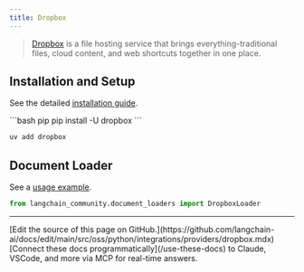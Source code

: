 ```yaml
---
title: Dropbox
---
```


>[Dropbox](https://en.wikipedia.org/wiki/Dropbox) is a file hosting service that brings everything-traditional
> files, cloud content, and web shortcuts together in one place.


## Installation and Setup

See the detailed [installation guide](/oss/python/integrations/document_loaders/dropbox#prerequisites).

<CodeGroup>
```bash pip
pip install -U dropbox
```

```bash uv
uv add dropbox
```
</CodeGroup>

## Document Loader

See a [usage example](/oss/python/integrations/document_loaders/dropbox).

```python
from langchain_community.document_loaders import DropboxLoader
```

---

<Callout icon="pen-to-square" iconType="regular">
    [Edit the source of this page on GitHub.](https://github.com/langchain-ai/docs/edit/main/src/oss/python/integrations/providers/dropbox.mdx)
</Callout>
<Tip icon="terminal" iconType="regular">
    [Connect these docs programmatically](/use-these-docs) to Claude, VSCode, and more via MCP for    real-time answers.
</Tip>
